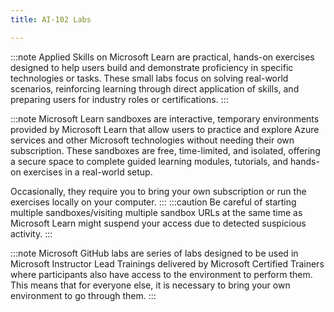```yaml
---
title: AI-102 Labs

---
```



<Tabs>
  <TabItem label="Applied Skills">

:::note 
Applied Skills on Microsoft Learn are practical, hands-on exercises designed to help users build and demonstrate proficiency in specific technologies or tasks. These small labs focus on solving real-world scenarios, reinforcing learning through direct application of skills, and preparing users for industry roles or certifications.
:::

  <CardGrid>
    <LinkCard title="Build AI-powered solutions by using Microsoft Azure Database for PostgreSQL" href="https://learn.microsoft.com/en-us/credentials/applied-skills/build-ai-powered-solutions-by-using-microsoft-azure-database-for-postgresql/?WT.mc_id=studentamb_165290" />
    <LinkCard title="Build a natural language processing solution with Azure AI Language" href="https://learn.microsoft.com/en-us/credentials/applied-skills/build-natural-language-solution-azure-ai/?WT.mc_id=studentamb_165290" />
    <LinkCard title="Build an Azure AI Vision solution" href="https://learn.microsoft.com/en-us/credentials/applied-skills/build-azure-ai-vision-solution/?WT.mc_id=studentamb_165290" />
    <LinkCard title="Create an intelligent document processing solution with Azure AI Document Intelligence" href="https://learn.microsoft.com/en-us/credentials/applied-skills/create-intelligent-document-solution-azure-ai/?WT.mc_id=studentamb_165290" />
    <LinkCard title="Develop AI agents using Microsoft Azure OpenAI and Semantic Kernel" href="https://learn.microsoft.com/credentials/applied-skills/develop-ai-agents-using-microsoft-azure-openai-and-semantic-kernel/?WT.mc_id=studentamb_165290" />
    <LinkCard title="Develop generative AI solutions with Azure OpenAI Service" href="https://learn.microsoft.com/credentials/applied-skills/develop-generative-ai-solutions-with-azure-openai-service/?WT.mc_id=studentamb_165290" />
    <LinkCard title="Train and manage a machine learning model with Azure Machine Learning" href="https://learn.microsoft.com/credentials/applied-skills/train-and-deploy-a-machine-learning-model-with-azure-machine-learning/?WT.mc_id=studentamb_165290" />
  </CardGrid>
  </TabItem>

  <TabItem label="Microsoft Learn">

:::note 
Microsoft Learn sandboxes are interactive, temporary environments provided by Microsoft Learn that allow users to practice and explore Azure services and other Microsoft technologies without needing their own subscription. These sandboxes are free, time-limited, and isolated, offering a secure space to complete guided learning modules, tutorials, and hands-on exercises in a real-world setup.

Occasionally, they require you to bring your own subscription or run the exercises locally on your computer.
:::
:::caution 
Be careful of starting multiple sandboxes/visiting multiple sandbox URLs at the same time as Microsoft Learn might suspend your access due to detected suspicious activity. 
:::

  <CardGrid>  
    <LinkCard title="Use Azure AI services" href="https://learn.microsoft.com/en-us/training/modules/create-manage-ai-services/5a-exercise-ai-services/?ns-enrollment-type=learningpath&ns-enrollment-id=learn.wwl.get-started-azure-ai&WT.mc_id=studentamb_165290" /> 
    <LinkCard title="Manage Azure AI Services Security" href="https://learn.microsoft.com/training/modules/secure-ai-services/4-exercise-secure-ai-services/?ns-enrollment-type=learningpath&ns-enrollment-id=learn.wwl.get-started-azure-ai&WT.mc_id=studentamb_165290" />
    <LinkCard title="Monitor Azure AI services" href="https://learn.microsoft.com/training/modules/monitor-ai-services/6-exercise-monitor-ai-services/?ns-enrollment-type=learningpath&ns-enrollment-id=learn.wwl.get-started-azure-ai&WT.mc_id=studentamb_165290" />
    <LinkCard title="Use a container" href="https://learn.microsoft.com/training/modules/investigate-container-for-use-with-ai-services/4-exercise-use-container/?ns-enrollment-type=learningpath&ns-enrollment-id=learn.wwl.get-started-azure-ai&WT.mc_id=studentamb_165290" />
    <LinkCard title="Implementing Azure AI Content Safety" href="https://learn.microsoft.com/training/modules/responsible-content-safety/5-exercise-content-safety/?ns-enrollment-type=learningpath&ns-enrollment-id=learn.wwl.get-started-azure-ai&WT.mc_id=studentamb_165290" />
    <LinkCard title="Analyze images with Azure AI Vision" href="https://learn.microsoft.com/training/modules/analyze-images/5-exercise-computer-vision/?ns-enrollment-type=learningpath&ns-enrollment-id=learn.wwl.create-computer-vision-solutions-azure-ai&WT.mc_id=studentamb_165290" />
    <LinkCard title="Classify images with Azure AI Custom Vision" href="https://learn.microsoft.com/training/modules/classify-images/5-exercise-custom-vision/?ns-enrollment-type=learningpath&ns-enrollment-id=learn.wwl.create-computer-vision-solutions-azure-ai&WT.mc_id=studentamb_165290" />
    <LinkCard title="Detect objects in images with Azure AI Custom Vision" href="https://learn.microsoft.com/training/modules/detect-objects-images/5-exercise-custom-vision/?ns-enrollment-type=learningpath&ns-enrollment-id=learn.wwl.create-computer-vision-solutions-azure-ai&WT.mc_id=studentamb_165290" />
    <LinkCard title="Detect, analyze, and identify faces" href="https://learn.microsoft.com/training/modules/detect-analyze-recognize-faces/8-exercise-identify-faces/?ns-enrollment-type=learningpath&ns-enrollment-id=learn.wwl.create-computer-vision-solutions-azure-ai&WT.mc_id=studentamb_165290" />
    <LinkCard title="Read text in images" href="https://learn.microsoft.com/training/modules/read-text-images-documents-with-computer-vision-service/5-exercise/?ns-enrollment-type=learningpath&ns-enrollment-id=learn.wwl.create-computer-vision-solutions-azure-ai&WT.mc_id=studentamb_165290" />
    <LinkCard title="Analyze video" href="https://learn.microsoft.com/training/modules/analyze-video/5-exercise-video-indexer/?ns-enrollment-type=learningpath&ns-enrollment-id=learn.wwl.create-computer-vision-solutions-azure-ai&WT.mc_id=studentamb_165290" />
    <LinkCard title="Analyze text" href="https://learn.microsoft.com/training/modules/analyze-text-ai-language/8-exercise-analyze-text/?ns-enrollment-type=learningpath&ns-enrollment-id=learn.wwl.develop-language-solutions-azure-ai&WT.mc_id=studentamb_165290" />
    <LinkCard title="Create a question answering solution" href="https://learn.microsoft.com/training/modules/create-question-answer-solution-ai-language/10-exercise-create/?ns-enrollment-type=learningpath&ns-enrollment-id=learn.wwl.develop-language-solutions-azure-ai&WT.mc_id=studentamb_165290" />
    <LinkCard title="Build an Azure AI services conversational language understanding" href="https://learn.microsoft.com/training/modules/build-language-understanding-model/7-exercise/?ns-enrollment-type=learningpath&ns-enrollment-id=learn.wwl.develop-language-solutions-azure-ai&WT.mc_id=studentamb_165290" />
    <LinkCard title="Classify text" href="https://learn.microsoft.com/training/modules/custom-text-classification/4-exercise-classify-text/?ns-enrollment-type=learningpath&ns-enrollment-id=learn.wwl.develop-language-solutions-azure-ai&WT.mc_id=studentamb_165290" />
    <LinkCard title="Extract custom entities" href="https://learn.microsoft.com/training/modules/custom-name-entity-recognition/5-exercise-extract-custom-entities/?ns-enrollment-type=learningpath&ns-enrollment-id=learn.wwl.develop-language-solutions-azure-ai&WT.mc_id=studentamb_165290" />
    <LinkCard title="Translate text with the Azure AI Translator service" href="https://learn.microsoft.com/training/modules/translate-text-with-translator-service/6-exercise-translate-text/?ns-enrollment-type=learningpath&ns-enrollment-id=learn.wwl.develop-language-solutions-azure-ai&WT.mc_id=studentamb_165290" />
    <LinkCard title="Create a speech-enabled app" href="https://learn.microsoft.com/training/modules/create-speech-enabled-apps/7-exercise-speech-app/?ns-enrollment-type=learningpath&ns-enrollment-id=learn.wwl.develop-language-solutions-azure-ai&WT.mc_id=studentamb_165290" />
    <LinkCard title="Translate speech" href="https://learn.microsoft.com/training/modules/translate-speech-speech-service/5-exercise-translate-speech/?WT.mc_id=studentamb_165290" />
    <LinkCard title="Create a search solution" href="https://learn.microsoft.com/training/modules/create-azure-cognitive-search-solution/8-exercise-search/?ns-enrollment-type=learningpath&ns-enrollment-id=learn.wwl.implement-knowledge-mining-azure-cognitive-search&WT.mc_id=studentamb_165290" />
    <LinkCard title="Create a Custom Skill for Azure AI Search" href="https://learn.microsoft.com/training/modules/create-azure-ai-custom-skill/6-exercise/?ns-enrollment-type=learningpath&ns-enrollment-id=learn.wwl.implement-knowledge-mining-azure-cognitive-search&WT.mc_id=studentamb_165290" />
    <LinkCard title="Create a knowledge store" href="https://learn.microsoft.com/en-us/training/modules/create-knowledge-store-azure-cognitive-search/4-exercise-knowledge-store/?ns-enrollment-type=learningpath&ns-enrollment-id=learn.wwl.implement-knowledge-mining-azure-cognitive-search&WT.mc_id=studentamb_165290" />
    <LinkCard title="Implement enhancements to search results" href="https://learn.microsoft.com/training/modules/implement-advanced-search-features-azure-cognitive-search/07-exercise-implement-enhancements-to-search-results/?ns-enrollment-type=learningpath&ns-enrollment-id=learn.wwl.implement-knowledge-mining-azure-cognitive-search&WT.mc_id=studentamb_165290" />
    <LinkCard title="Add to an index using the push API" href="https://learn.microsoft.com/training/modules/search-data-outside-azure-platform-cognitive-search/04-exercise-add-to-index-use-push-api/?ns-enrollment-type=learningpath&ns-enrollment-id=learn.wwl.implement-knowledge-mining-azure-cognitive-search&WT.mc_id=studentamb_165290" />
    <LinkCard title="Debug search issues" href="https://learn.microsoft.com/training/modules/maintain-azure-cognitive-search-solution/08-exercise-debug-search/?ns-enrollment-type=learningpath&ns-enrollment-id=learn.wwl.implement-knowledge-mining-azure-cognitive-search&WT.mc_id=studentamb_165290" />
    <LinkCard title="Use semantic ranking on an index" href="https://learn.microsoft.com/training/modules/use-semantic-search/4-exercise/?ns-enrollment-type=learningpath&ns-enrollment-id=learn.wwl.implement-knowledge-mining-azure-cognitive-search&WT.mc_id=studentamb_165290" />
    <LinkCard title="Use the REST API to run vector search queries" href="https://learn.microsoft.com/training/modules/improve-search-results-vector-search/5-exercise/?ns-enrollment-type=learningpath&ns-enrollment-id=learn.wwl.implement-knowledge-mining-azure-cognitive-search&WT.mc_id=studentamb_165290" />
    <LinkCard title="Analyze a document using Azure AI Document Intelligence" href="https://learn.microsoft.com/training/modules/use-prebuilt-form-recognizer-models/5-exercise-analyze-document-use-form-recognizer/?ns-enrollment-type=learningpath&ns-enrollment-id=learn.wwl.extract-data-from-forms-document-intelligence&WT.mc_id=studentamb_165290" />
    <LinkCard title="Extract data from custom forms" href="https://learn.microsoft.com/training/modules/work-form-recognizer/8-exercise-extract-data-from-custom-forms/?ns-enrollment-type=learningpath&ns-enrollment-id=learn.wwl.extract-data-from-forms-document-intelligence&WT.mc_id=studentamb_165290" />
    <LinkCard title="Create a composed model" href="https://learn.microsoft.com/training/modules/create-composed-form-recognizer-model/4-exercise-model/?ns-enrollment-type=learningpath&ns-enrollment-id=learn.wwl.extract-data-from-forms-document-intelligence&WT.mc_id=studentamb_165290" />
    <LinkCard title="Get started with Azure OpenAI Service" href="https://learn.microsoft.com/training/modules/develop-applications-openai/7-exercise/?ns-enrollment-type=learningpath&ns-enrollment-id=learn.wwl.develop-ai-solutions-azure-openai&WT.mc_id=studentamb_165290" />
    <LinkCard title="Add your data for RAG with Azure OpenAI Service" href="https://learn.microsoft.com/training/modules/use-own-data-azure-openai/5-exercise/?ns-enrollment-type=learningpath&ns-enrollment-id=learn.wwl.develop-ai-solutions-azure-openai&WT.mc_id=studentamb_165290" />
    <LinkCard title="Generate images with a DALL-E model" href="https://learn.microsoft.com/training/modules/generate-images-azure-openai/5-exercise-use-dall-e/?ns-enrollment-type=learningpath&ns-enrollment-id=learn.wwl.develop-ai-solutions-azure-openai&WT.mc_id=studentamb_165290" />
    <LinkCard title="" href="" />
  </CardGrid>
  </TabItem>

  <TabItem label="Microsoft GitHub">

:::note 
Microsoft GitHub labs are series of labs designed to be used in Microsoft Instructor Lead Trainings delivered by Microsoft Certified Trainers where participants also have access to the environment to perform them. This means that for everyone else, it is necessary to bring your own environment to go through them. 
:::

  <CardGrid>
    <LinkCard title="Get Started with Azure AI Services" href="https://microsoftlearning.github.io/AI-102-AIEngineer/Instructions/01-get-started-cognitive-services.html" />
    <LinkCard title="Manage Azure AI Services Security" href="https://microsoftlearning.github.io/AI-102-AIEngineer/Instructions/02-cognitive-services-security.html" />
    <LinkCard title="Monitor Azure AI Services" href="https://microsoftlearning.github.io/AI-102-AIEngineer/Instructions/03-monitor-cognitive-services.html" />
    <LinkCard title="Use an Azure AI Services Container" href="https://microsoftlearning.github.io/AI-102-AIEngineer/Instructions/04-use-a-container.html" />
    <LinkCard title="Analyze Text" href="https://microsoftlearning.github.io/AI-102-AIEngineer/Instructions/05-analyze-text.html" />
    <LinkCard title="Translate Text" href="https://microsoftlearning.github.io/AI-102-AIEngineer/Instructions/06-translate-text.html" />
    <LinkCard title="Recognize and Synthesize Speech" href="https://microsoftlearning.github.io/AI-102-AIEngineer/Instructions/07-speech.html" />
    <LinkCard title="Translate Speech" href="https://microsoftlearning.github.io/AI-102-AIEngineer/Instructions/08-translate-speech.html" />
    <LinkCard title="Create a language understanding model with the Azure AI Language service" href="https://microsoftlearning.github.io/AI-102-AIEngineer/Instructions/09b-language-understanding-(preview).html" />
    <LinkCard title="Create a Conversational Language Understanding Client Application" href="https://microsoftlearning.github.io/AI-102-AIEngineer/Instructions/10b-language-understanding-client-(preview).html" />
    <LinkCard title="https://microsoftlearning.github.io/AI-102-AIEngineer/Instructions/12-qna-maker.html" href="https://microsoftlearning.github.io/AI-102-AIEngineer/Instructions/12-qna-maker.html" />
    <LinkCard title="Create a Bot with the Bot Framework SDK" href="https://microsoftlearning.github.io/AI-102-AIEngineer/Instructions/13-bot-framework.html" />
    <LinkCard title="Create a Bot with Bot Framework Composer" href="https://microsoftlearning.github.io/AI-102-AIEngineer/Instructions/14-bot-composer.html" />
    <LinkCard title="Analyze Images with Azure AI Vision" href="https://microsoftlearning.github.io/AI-102-AIEngineer/Instructions/15-computer-vision.html" />
    <LinkCard title="Analyze Video with Video Analyzer" href="https://microsoftlearning.github.io/AI-102-AIEngineer/Instructions/16-video-indexer.html" />
    <LinkCard title="Classify Images with Azure AI Custom Vision" href="https://microsoftlearning.github.io/AI-102-AIEngineer/Instructions/17-image-classification.html" />
    <LinkCard title="Detect Objects in Images with Custom Vision" href="https://microsoftlearning.github.io/AI-102-AIEngineer/Instructions/18-object-detection.html" />
    <LinkCard title="Detect and Analyze Faces" href="https://microsoftlearning.github.io/AI-102-AIEngineer/Instructions/19-face-service.html" />
    <LinkCard title="Read Text in Images" href="https://microsoftlearning.github.io/AI-102-AIEngineer/Instructions/20-ocr.html" />
    <LinkCard title="Extract Data from Forms" href="https://microsoftlearning.github.io/AI-102-AIEngineer/Instructions/21-form-recognizer.html" />
    <LinkCard title="Create an Azure AI Search solution" href="https://microsoftlearning.github.io/AI-102-AIEngineer/Instructions/22-azure-search.html" />
    <LinkCard title="Create a Custom Skill for Azure AI Search" href="https://microsoftlearning.github.io/AI-102-AIEngineer/Instructions/23-search-skills.html" />
    <LinkCard title="Create a Knowledge Store with Azure AI Search" href="https://microsoftlearning.github.io/AI-102-AIEngineer/Instructions/24-knowledge-store.html" />
  </CardGrid>
  </TabItem>

</Tabs>
